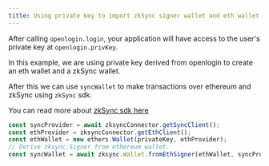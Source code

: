 ```yaml
---
title: Using private key to import zkSync signer wallet and eth wallet
---
```


After calling `openlogin.login`, your application will have access to the user's private key at `openlogin.privKey`.

In this example, we are using private key derived from openlogin to create an eth wallet and a zkSync wallet.

After this we can use `syncWallet` to make transactions over ethereum and zkSync using `zkSync` sdk.

You can read more about [zkSync sdk here](https://zksync.io/api/sdk/js/tutorial.html#creating-a-wallet)

```js
const syncProvider = await zksyncConnector.getSyncClient();
const ethProvider = zksyncConnector.getEthClient();
const ethWallet = new ethers.Wallet(privateKey, ethProvider);
// Derive zksync.Signer from ethereum wallet.
const syncWallet = await zksync.Wallet.fromEthSigner(ethWallet, syncProvider);
```
